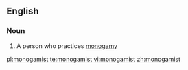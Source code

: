 ==English==

===Noun===
{{en-noun}}

# A person who practices [[monogamy]]

[[pl:monogamist]]
[[te:monogamist]]
[[vi:monogamist]]
[[zh:monogamist]]